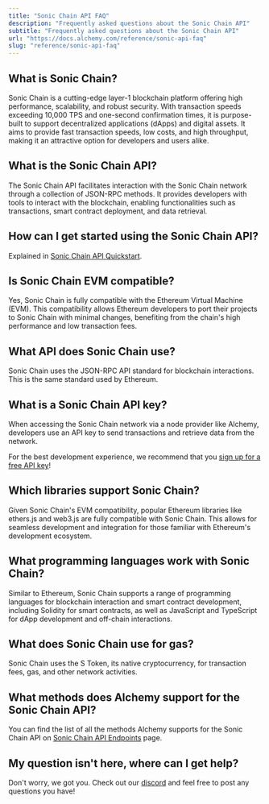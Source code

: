 ```yaml
---
title: "Sonic Chain API FAQ"
description: "Frequently asked questions about the Sonic Chain API"
subtitle: "Frequently asked questions about the Sonic Chain API"
url: "https://docs.alchemy.com/reference/sonic-api-faq"
slug: "reference/sonic-api-faq"
---
```


## What is Sonic Chain?

Sonic Chain is a cutting-edge layer-1 blockchain platform offering high performance, scalability, and robust security. With transaction speeds exceeding 10,000 TPS and one-second confirmation times, it is purpose-built to support decentralized applications (dApps) and digital assets. It aims to provide fast transaction speeds, low costs, and high throughput, making it an attractive option for developers and users alike.

## What is the Sonic Chain API?

The Sonic Chain API facilitates interaction with the Sonic Chain network through a collection of JSON-RPC methods. It provides developers with tools to interact with the blockchain, enabling functionalities such as transactions, smart contract deployment, and data retrieval.

## How can I get started using the Sonic Chain API?

Explained in [Sonic Chain API Quickstart](/reference/sonic-api-quickstart).

## Is Sonic Chain EVM compatible?

Yes, Sonic Chain is fully compatible with the Ethereum Virtual Machine (EVM). This compatibility allows Ethereum developers to port their projects to Sonic Chain with minimal changes, benefiting from the chain's high performance and low transaction fees.

## What API does Sonic Chain use?

Sonic Chain uses the JSON-RPC API standard for blockchain interactions. This is the same standard used by Ethereum.

## What is a Sonic Chain API key?

When accessing the Sonic Chain network via a node provider like Alchemy, developers use an API key to send transactions and retrieve data from the network.

For the best development experience, we recommend that you [sign up for a free API key](https://dashboard.alchemy.com/signup/)!

## Which libraries support Sonic Chain?

Given Sonic Chain's EVM compatibility, popular Ethereum libraries like ethers.js and web3.js are fully compatible with Sonic Chain. This allows for seamless development and integration for those familiar with Ethereum's development ecosystem.

## What programming languages work with Sonic Chain?

Similar to Ethereum, Sonic Chain supports a range of programming languages for blockchain interaction and smart contract development, including Solidity for smart contracts, as well as JavaScript and TypeScript for dApp development and off-chain interactions.

## What does Sonic Chain use for gas?

Sonic Chain uses the S Token, its native cryptocurrency, for transaction fees, gas, and other network activities.

## What methods does Alchemy support for the Sonic Chain API?

You can find the list of all the methods Alchemy supports for the Sonic Chain API on [Sonic Chain API Endpoints](/reference/sonic-api-endpoints) page.

## My question isn't here, where can I get help?

Don't worry, we got you. Check out our [discord](https://alchemy.com/discord) and feel free to post any questions you have!
